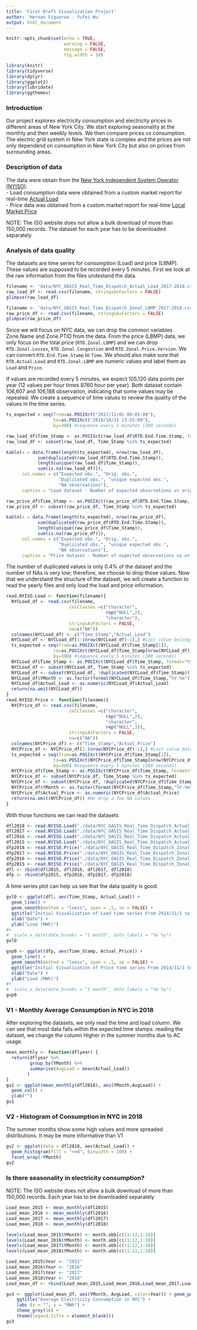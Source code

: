```yaml
---
title: 'First Draft Visualization Project'
author: 'Hernan Figueroa - Yufei Wu'
output: html_document
---
```

```r
knitr::opts_chunk$set(echo = TRUE, 
                      warning = FALSE,
                      message = FALSE,
                      fig.width = 10)
```
```r
library(knitr)
library(tidyverse)
library(dplyr)
library(ggplot2)
library(lubridate)
library(ggthemes)
```
### Introduction
Our project explores electricity consumption and electricity prices in different areas of New York City. We start exploring seasonality at the monthly and then weekly levels. We then compare prices vs consumption. The electric grid system in New York state is complex and the prices are not only dependend on consumption in New York City but also on prices from surrounding areas. 

### Description of data

The data were obtain from the [New York Independent System Operator (NYISO)](https://www.nyiso.com/):  
- Load consumption data were obtained from a custom market report for real-time [Actual Load](https://www.nyiso.com/custom-reports?report=rt_actual_load)  
- Price data was obtained from a custom market report for real-time [Local Market Price](https://www.nyiso.com/custom-reports?report=rt_lbmp_zonal)  

NOTE: The ISO website does not allow a bulk download of more than 150,000 records. The dataset for each year has to be downloaded separately


### Analysis of data quality

The datasets are time series for consumption (Load) and price (LBMP). These values are supposed to be recorded every 5 minutes. First we look at the raw information from the files undestand the data.

```r
filename <- 'data/NYC_OASIS_Real_Time_Dispatch_Actual_Load_2017-2018.csv'
raw_load_df <- read.csv(filename, stringsAsFactors = FALSE)
glimpse(raw_load_df)
```
```r
filename <- 'data/NYC_OASIS_Real_Time_Dispatch_Zonal_LBMP_2017-2018.csv'
raw_price_df <- read.csv(filename, stringsAsFactors = FALSE)
glimpse(raw_price_df)
```
Since we will focus on NYC data, we can drop the common variables Zone.Name and Zone.PTID from the data. From the price (LBMP) data, we only focus on the total price (`RTD.Zonal.LBMP`) and we can drop `RTD.Zonal.Losses`, `RTD.Zonal.Congestion` and `RTD.Zonal.Price.Version`.  We can convert `RTD.End.Time.Stamp` to `Time`. We should also make sure that `RTD.Actual.Load` and `RTD.Zonal.LBMP` are numeric values and label them as `Load` and `Price`. 

If values are recorded every 5 minutes, we expect 105,120 data points per year (12 values per hour times 8760 hour per year). Both dataset contain 106,607 and 106,188 observation, indicating that some values may be repeated. We create a sequence of time values to review the quality of the values in the time series.  
```r
ts_expected = seq(from=as.POSIXct("2017/11/01 00:05:00"),
                  to=as.POSIXct("2018/10/31 23:55:00"),
                  by=300) #sequence every 5 minutes (300 seconds)

raw_load_df$Time_Stamp <- as.POSIXct(raw_load_df$RTD.End.Time.Stamp, format="%Y/%m/%d %H:%M:%S")
raw_load_df <- subset(raw_load_df, Time_Stamp %in% ts_expected)

kable(x = data.frame(length(ts_expected), nrow(raw_load_df),
            sum(duplicated(raw_load_df$RTD.End.Time.Stamp)),
            length(unique(raw_load_df$Time_Stamp)),
            sum(is.na(raw_load_df))),
      col.names = c("Expected obs.", "Orig. obs.",
                    "Duplicated obs.", "unique expected obs.",
                    "NA observations"),
      caption = "Load dataset - Number of expected observations vs original number of observations")

raw_price_df$Time_Stamp <- as.POSIXct(raw_price_df$RTD.End.Time.Stamp, format="%Y/%m/%d %H:%M:%S")
raw_price_df <- subset(raw_price_df, Time_Stamp %in% ts_expected)

kable(x = data.frame(length(ts_expected), nrow(raw_price_df),
            sum(duplicated(raw_price_df$RTD.End.Time.Stamp)),
            length(unique(raw_price_df$Time_Stamp)),
            sum(is.na(raw_price_df))),
      col.names = c("Expected obs.", "Orig. obs.",
                    "Duplicated obs.", "unique expected obs.",
                    "NA observations"),
      caption = "Price dataset - Number of expected observations vs original number of observations")
```  

The number of duplicated values is only 0.4% of the dataset and the number of NAs is very low; therefore, we choose to drop those values. Now that we understand the structure of the dataset, we will create a function to read the yearly files and only load the load and price information. 
```r
read.NYISO.Load <- function(filename){
  NYCLoad_df <- read.csv(filename, 
                        colClasses =c("character",
                                      rep("NULL",2),
                                      "character"),
                        stringsAsFactors = FALSE,
                        na=c("NA"))
  colnames(NYCLoad_df) <- c("Time_Stamp","Actual_Load")
  NYCLoad_df <- NYCLoad_df[1:(nrow(NYCLoad_df)-1),] #Last value belongs to next month
  ts_expected = seq(from=as.POSIXct(NYCLoad_df$Time_Stamp[1]),
                  to=as.POSIXct(NYCLoad_df$Time_Stamp[nrow(NYCLoad_df)]),
                  by=300) #sequence every 5 minutes (300 seconds)
  NYCLoad_df$Time_Stamp <- as.POSIXct(NYCLoad_df$Time_Stamp, format="%Y/%m/%d %H:%M:%S")
  NYCLoad_df <- subset(NYCLoad_df, Time_Stamp %in% ts_expected)
  NYCLoad_df <- subset(NYCLoad_df, !duplicated(NYCLoad_df$Time_Stamp))
  NYCLoad_df$YMonth <- as.factor(format(NYCLoad_df$Time_Stamp,"%Y-%m"))
  NYCLoad_df$Actual_Load <- as.numeric(NYCLoad_df$Actual_Load)
  return(na.omit(NYCLoad_df))
}
read.NYISO.Price <- function(filename){
  NYCPrice_df <- read.csv(filename, 
                        colClasses =c("character",
                                      rep("NULL",2),
                                      "character",
                                      rep("NULL",3)),
                        stringsAsFactors = FALSE,
                        na=c("NA"))
  colnames(NYCPrice_df) <- c("Time_Stamp","Actual_Price")
  NYCPrice_df <- NYCPrice_df[1:(nrow(NYCPrice_df)-1),] #Last value belongs to next month
  ts_expected = seq(from=as.POSIXct(NYCPrice_df$Time_Stamp[1]),
                  to=as.POSIXct(NYCPrice_df$Time_Stamp[nrow(NYCPrice_df)]),
                  by=300) #sequence every 5 minutes (300 seconds)
  NYCPrice_df$Time_Stamp <- as.POSIXct(NYCPrice_df$Time_Stamp, format="%Y/%m/%d %H:%M:%S")
  NYCPrice_df <- subset(NYCPrice_df, Time_Stamp %in% ts_expected)
  NYCPrice_df <- subset(NYCPrice_df, !duplicated(NYCPrice_df$Time_Stamp))
  NYCPrice_df$YMonth <- as.factor(format(NYCPrice_df$Time_Stamp,"%Y-%m"))
  NYCPrice_df$Actual_Price <- as.numeric(NYCPrice_df$Actual_Price)
  return(na.omit(NYCPrice_df)) #We drop a few NA values
}
```   

With those functions we can read the datasets
```r
dfl2018 <- read.NYISO.Load("./data/NYC_OASIS_Real_Time_Dispatch_Actual_Load_2017-2018.csv")
dfl2017 <- read.NYISO.Load("./data/NYC_OASIS_Real_Time_Dispatch_Actual_Load_2016-2017.csv")
dfl2016 <- read.NYISO.Load("./data/NYC_OASIS_Real_Time_Dispatch_Actual_Load_2015-2016.csv")
dfl2015 <- read.NYISO.Load("./data/NYC_OASIS_Real_Time_Dispatch_Actual_Load_2014-2015.csv")
dfp2018 <- read.NYISO.Price("./data/NYC_OASIS_Real_Time_Dispatch_Zonal_LBMP_2017-2018.csv")
dfp2017 <- read.NYISO.Price("./data/NYC_OASIS_Real_Time_Dispatch_Zonal_LBMP_2016-2017.csv")
dfp2016 <- read.NYISO.Price("./data/NYC_OASIS_Real_Time_Dispatch_Zonal_LBMP_2015-2016.csv")
dfp2015 <- read.NYISO.Price("./data/NYC_OASIS_Real_Time_Dispatch_Zonal_LBMP_2014-2015.csv")
dfl <- rbind(dfl2015, dfl2016, dfl2017, dfl2018)
dfp <- rbind(dfp2015, dfp2016, dfp2017, dfp2018)


```  

A time series plot can help us see that the data quality is good.

```r
gvl0 <- ggplot(dfl, aes(Time_Stamp, Actual_Load)) +
  geom_line() +
  geom_smooth(method = "loess", span = .5, se = FALSE) +
  ggtitle("Initial Visualization of Load time series From 2014/11/1 to 2018/10/31") +
  xlab("Date") +
  ylab("Load (MWh)")
#+
#  scale_x_date(date_breaks = "1 month", date_labels = "%b %y")
gvl0
```
```r
gvp0 <- ggplot(dfp, aes(Time_Stamp, Actual_Price)) +
  geom_line() +
  geom_smooth(method = "loess", span = .5, se = FALSE) +
  ggtitle("Initial Visualization of Price time series From 2014/11/1 to 2018/10/31") +
  xlab("Date") +
  ylab("Load (MWh)")
#+
#  scale_x_date(date_breaks = "1 month", date_labels = "%b %y")
gvp0
```

### **V1 - Monthly Average Consumption in NYC in 2018**
After exploring the datasets, we only read the time and load column. We can see that most data falls within the expected time stamps.
reading the dataset, we change the column Higher in the summer months due to AC usage. 
```r
mean_monthly <- function(dflyear) {
  return(dflyear %>%
         group_by(YMonth) %>%
         summarise(AvgLoad = mean(Actual_Load))
        )
}
gv1 <- ggplot(mean_monthly(dfl2018), aes(YMonth,AvgLoad)) +
  geom_col() +
  ylab("")
gv1

```

### **V2 - Histogram of Consumption in NYC in 2018**
The summer months show some high values and more spreaded distributions. It may be more informative than V1
```r
gv2 <- ggplot(data = dfl2018, aes(Actual_Load)) +
  geom_histogram(fill = "red", binwidth = 100) +
  facet_wrap(~YMonth)
gv2
```

### **Is there seasonality in electricity consumption?**

NOTE: The ISO website does not allow a bulk download of more than 150,000 records. Each year has to be downloaded separately
```r
Load_mean_2015 <- mean_monthly(dfl2015)
Load_mean_2016 <- mean_monthly(dfl2016)
Load_mean_2017 <- mean_monthly(dfl2017)
Load_mean_2018 <- mean_monthly(dfl2018)

levels(Load_mean_2015$YMonth) <- month.abb[c(11:12,1:10)]
levels(Load_mean_2016$YMonth) <- month.abb[c(11:12,1:10)]
levels(Load_mean_2017$YMonth) <- month.abb[c(11:12,1:10)]
levels(Load_mean_2018$YMonth) <- month.abb[c(11:12,1:10)]

Load_mean_2015$Year <- "2015"
Load_mean_2016$Year <- "2016"
Load_mean_2017$Year <- "2017"
Load_mean_2018$Year <- "2018"
Load_mean_df <- rbind(Load_mean_2015,Load_mean_2016,Load_mean_2017,Load_mean_2018)

gv3 <- ggplot(Load_mean_df, aes(YMonth, AvgLoad, color=Year)) + geom_point(size=4) + 
    ggtitle("Average Electricity Consumption in NYC") +
    labs (x = "", y = "MWh") +
    theme_grey(16) +
    theme(legend.title = element_blank())
gv3
```
